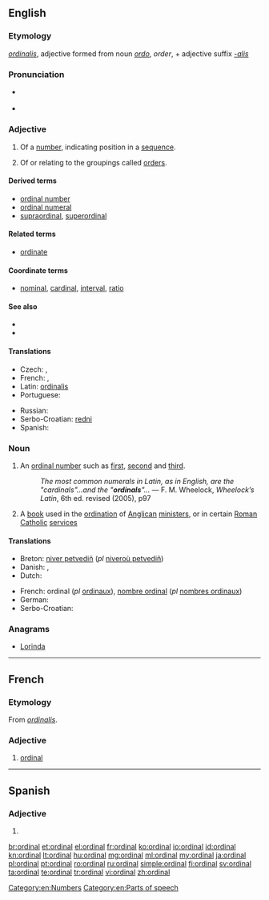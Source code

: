 ==English==

===Etymology===
{{etyl|la|en}} ''[[ordinalis]]'', adjective formed from noun ''[[ordo]]'', ''order'', + adjective suffix ''[[-alis]]''

===Pronunciation===
* {{a|UK}} {{IPA|/ˈɔː(ɹ).dɪ.nəl/}}
* {{a|US}} {{IPA|/ˈɔːɹd.nəl/}}

===Adjective===
{{en-adj|-}}

# Of a [[number]], indicating position in a [[sequence]].
# {{context|taxonomy|lang=en}} Of or relating to the groupings called [[order]]s.

====Derived terms====
* [[ordinal number]]
* [[ordinal numeral]]
* [[supraordinal]], [[superordinal]]

====Related terms====
* [[ordinate]]

====Coordinate terms====
* [[nominal]], [[cardinal]], [[interval]], [[ratio]]

====See also====
* {{pedialite}}
* {{pedialite|Level of measurement}}

====Translations====
{{trans-top|indicating position in a numerical sequence}}
* Czech: {{t+|cs|řadový|m}}, {{t|cs|pořadový|m}}
* French: {{t+|fr|ordinal}}, {{t+|fr|ordinaux|m-p}}
* Latin: [[ordinalis]]
* Portuguese: {{t+|pt|ordinal}}
{{trans-mid}}
* Russian: {{t+|ru|порядковый|m|tr=por'jádkovyj}}
* Serbo-Croatian: [[redni]]
* Spanish: {{t|es|ordinal}}
{{trans-bottom}}

===Noun===
{{wikipedia}}
{{en-noun}}

# An [[ordinal number]] such as [[first]], [[second]] and [[third]].
#: ''The most common numerals in Latin, as in English, are the "cardinals"...and the "'''ordinals'''"...'' — F. M. Wheelock, ''Wheelock’s Latin'', 6th ed. revised (2005), p97
# A [[book]] used in the [[ordination]] of [[Anglican]] [[minister]]s, or in certain [[Roman Catholic]] [[service]]s

====Translations====
{{trans-top|an ordinal number}}
* Breton: [[niver petvediñ]] (''pl'' [[niveroù petvediñ]])
* Danish: {{t+|da|ordenstal|n}}, {{t|da|ordinaltal|n}}
* Dutch: {{t+|nl|rangtelwoord|n}}
{{trans-mid}}
* French: ordinal {{g|m}} (''pl'' [[ordinaux]]), [[nombre ordinal]] {{g|m}} (''pl'' [[nombres ordinaux]])
* German: {{t+|de|Ordinalzahl}}
* Serbo-Croatian: {{t|sh|redni broj|m}}
{{trans-bottom}}

===Anagrams===
* [[Lorinda#English|Lorinda]]

[[Category:en:Numbers]]
[[Category:en:Parts of speech]]

----

==French==

===Etymology===
From {{etyl|la|fr}} ''[[ordinalis]]''.

===Adjective===
{{fr-adj|mp=ordinaux}}

# [[#Adjective|ordinal]]

----

==Spanish==

===Adjective===
{{es-adj|f=ordinal|pl=ordinales}}

# {{l|en|ordinal}}

[[br:ordinal]]
[[et:ordinal]]
[[el:ordinal]]
[[fr:ordinal]]
[[ko:ordinal]]
[[io:ordinal]]
[[id:ordinal]]
[[kn:ordinal]]
[[lt:ordinal]]
[[hu:ordinal]]
[[mg:ordinal]]
[[ml:ordinal]]
[[my:ordinal]]
[[ja:ordinal]]
[[pl:ordinal]]
[[pt:ordinal]]
[[ro:ordinal]]
[[ru:ordinal]]
[[simple:ordinal]]
[[fi:ordinal]]
[[sv:ordinal]]
[[ta:ordinal]]
[[te:ordinal]]
[[tr:ordinal]]
[[vi:ordinal]]
[[zh:ordinal]]